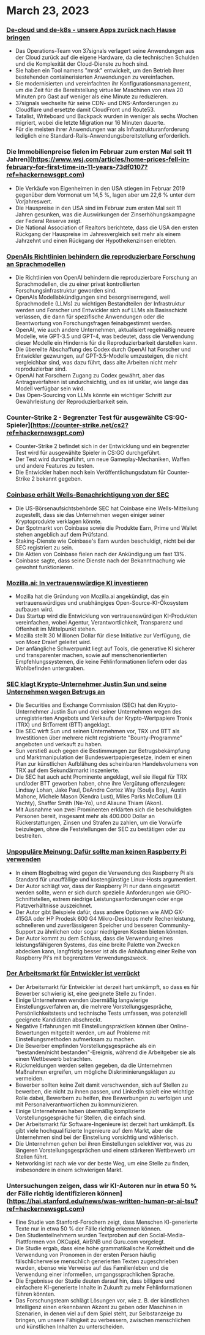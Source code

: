 

<CallToAction />

<Steps>

# March 23, 2023

### [De-cloud und de-k8s - unsere Apps zurück nach Hause bringen](https://dev.37signals.com/bringing-our-apps-back-home/?ref=hackernewsgpt.com)

- Das Operations-Team von 37signals verlagert seine Anwendungen aus der Cloud zurück auf die eigene Hardware, da die technischen Schulden und die Komplexität der Cloud-Dienste zu hoch sind.
- Sie haben ein Tool namens "mrsk" entwickelt, um den Betrieb ihrer bestehenden containerisierten Anwendungen zu vereinfachen.
- Sie modernisierten und vereinfachten ihr Konfigurationsmanagement, um die Zeit für die Bereitstellung virtueller Maschinen von etwa 20 Minuten pro Gast auf weniger als eine Minute zu reduzieren.
- 37signals wechselte für seine CDN- und DNS-Anforderungen zu Cloudflare und ersetzte damit CloudFront und Route53.
- Tatalist, Writeboard und Backpack wurden in weniger als sechs Wochen migriert, wobei die letzte Migration nur 16 Minuten dauerte.
- Für die meisten ihrer Anwendungen war als Infrastrukturanforderung lediglich eine Standard-Rails-Anwendungsbereitstellung erforderlich.

### Die Immobilienpreise fielen im Februar zum ersten Mal seit 11 Jahren](https://www.wsj.com/articles/home-prices-fell-in-february-for-first-time-in-11-years-73df0107?ref=hackernewsgpt.com)

- Die Verkäufe von Eigenheimen in den USA stiegen im Februar 2019 gegenüber dem Vormonat um 14,5 %, lagen aber um 22,6 % unter dem Vorjahreswert.
- Die Hauspreise in den USA sind im Februar zum ersten Mal seit 11 Jahren gesunken, was die Auswirkungen der Zinserhöhungskampagne der Federal Reserve zeigt.
- Die National Association of Realtors berichtete, dass die USA den ersten Rückgang der Hauspreise im Jahresvergleich seit mehr als einem Jahrzehnt und einen Rückgang der Hypothekenzinsen erlebten.

### [OpenAIs Richtlinien behindern die reproduzierbare Forschung an Sprachmodellen](https://aisnakeoil.substack.com/p/openais-policies-hinder-reproducible?ref=hackernewsgpt.com)

- Die Richtlinien von OpenAI behindern die reproduzierbare Forschung an Sprachmodellen, die zu einer privat kontrollierten Forschungsinfrastruktur geworden sind.
- OpenAIs Modellabkündigungen sind besorgniserregend, weil Sprachmodelle (LLMs) zu wichtigen Bestandteilen der Infrastruktur werden und Forscher und Entwickler sich auf LLMs als Basisschicht verlassen, die dann für spezifische Anwendungen oder die Beantwortung von Forschungsfragen feinabgestimmt werden.
- OpenAI, wie auch andere Unternehmen, aktualisiert regelmäßig neuere Modelle, wie GPT-3.5 und GPT-4, was bedeutet, dass die Verwendung dieser Modelle ein Hindernis für die Reproduzierbarkeit darstellen kann.
- Die übereilte Abschaffung des Codex durch OpenAI hat Forscher und Entwickler gezwungen, auf GPT-3.5-Modelle umzusteigen, die nicht vergleichbar sind, was dazu führt, dass alte Arbeiten nicht mehr reproduzierbar sind.
- OpenAI hat Forschern Zugang zu Codex gewährt, aber das Antragsverfahren ist undurchsichtig, und es ist unklar, wie lange das Modell verfügbar sein wird.
- Das Open-Sourcing von LLMs könnte ein wichtiger Schritt zur Gewährleistung der Reproduzierbarkeit sein.

### Counter-Strike 2 - Begrenzter Test für ausgewählte CS:GO-Spieler](https://counter-strike.net/cs2?ref=hackernewsgpt.com)

- Counter-Strike 2 befindet sich in der Entwicklung und ein begrenzter Test wird für ausgewählte Spieler in CS:GO durchgeführt.
- Der Test wird durchgeführt, um neue Gameplay-Mechaniken, Waffen und andere Features zu testen.
- Die Entwickler haben noch kein Veröffentlichungsdatum für Counter-Strike 2 bekannt gegeben.

### [Coinbase erhält Wells-Benachrichtigung von der SEC](https://www.reuters.com/legal/coinbase-issued-wells-notice-by-sec-2023-03-22/?ref=hackernewsgpt.com)

- Die US-Börsenaufsichtsbehörde SEC hat Coinbase eine Wells-Mitteilung zugestellt, dass sie das Unternehmen wegen einiger seiner Kryptoprodukte verklagen könnte.
- Der Spotmarkt von Coinbase sowie die Produkte Earn, Prime und Wallet stehen angeblich auf dem Prüfstand.
- Staking-Dienste wie Coinbase's Earn wurden beschuldigt, nicht bei der SEC registriert zu sein.
- Die Aktien von Coinbase fielen nach der Ankündigung um fast 13%.
- Coinbase sagte, dass seine Dienste nach der Bekanntmachung wie gewohnt funktionieren.

### [Mozilla.ai: In vertrauenswürdige KI investieren](https://blog.mozilla.org/en/mozilla/introducing-mozilla-ai-investing-in-trustworthy-ai/?ref=hackernewsgpt.com)

- Mozilla hat die Gründung von Mozilla.ai angekündigt, das ein vertrauenswürdiges und unabhängiges Open-Source-KI-Ökosystem aufbauen wird.
- Das Startup wird die Entwicklung von vertrauenswürdigen KI-Produkten vereinfachen, wobei Agentur, Verantwortlichkeit, Transparenz und Offenheit im Mittelpunkt stehen.
- Mozilla stellt 30 Millionen Dollar für diese Initiative zur Verfügung, die von Moez Draief geleitet wird.
- Der anfängliche Schwerpunkt liegt auf Tools, die generative KI sicherer und transparenter machen, sowie auf menschenorientierten Empfehlungssystemen, die keine Fehlinformationen liefern oder das Wohlbefinden untergraben.

### [SEC klagt Krypto-Unternehmer Justin Sun und seine Unternehmen wegen Betrugs an](https://www.sec.gov/news/press-release/2023-59?ref=hackernewsgpt.com)

- Die Securities and Exchange Commission (SEC) hat den Krypto-Unternehmer Justin Sun und drei seiner Unternehmen wegen des unregistrierten Angebots und Verkaufs der Krypto-Wertpapiere Tronix (TRX) und BitTorrent (BTT) angeklagt.
- Die SEC wirft Sun und seinen Unternehmen vor, TRX und BTT als Investitionen über mehrere nicht registrierte "Bounty-Programme" angeboten und verkauft zu haben.
- Sun verstieß auch gegen die Bestimmungen zur Betrugsbekämpfung und Marktmanipulation der Bundeswertpapiergesetze, indem er einen Plan zur künstlichen Aufblähung des scheinbaren Handelsvolumens von TRX auf dem Sekundärmarkt inszenierte.
- Die SEC hat auch acht Prominente angeklagt, weil sie illegal für TRX und/oder BTT geworben haben, ohne ihre Vergütung offenzulegen: Lindsay Lohan, Jake Paul, DeAndre Cortez Way (Soulja Boy), Austin Mahone, Michele Mason (Kendra Lust), Miles Parks McCollum (Lil Yachty), Shaffer Smith (Ne-Yo), und Aliaune Thiam (Akon).
- Mit Ausnahme von zwei Prominenten erklärten sich die beschuldigten Personen bereit, insgesamt mehr als 400.000 Dollar an Rückerstattungen, Zinsen und Strafen zu zahlen, um die Vorwürfe beizulegen, ohne die Feststellungen der SEC zu bestätigen oder zu bestreiten.

### [Unpopuläre Meinung: Dafür sollte man keinen Raspberry Pi verwenden](https://set-inform.com/2021/08/24/unpopular-opinion-dont-use-a-raspberry-pi-for-that/?ref=hackernewsgpt.com)

- In einem Blogbeitrag wird gegen die Verwendung des Raspberry Pi als Standard für unauffällige und kostengünstige Linux-Hosts argumentiert.
- Der Autor schlägt vor, dass der Raspberry Pi nur dann eingesetzt werden sollte, wenn er sich durch spezielle Anforderungen wie GPIO-Schnittstellen, extrem niedrige Leistungsanforderungen oder enge Platzverhältnisse auszeichnet.
- Der Autor gibt Beispiele dafür, dass andere Optionen wie AMD GX-415GA oder HP Prodesk 600 G4 Mikro-Desktops mehr Rechenleistung, schnelleren und zuverlässigeren Speicher und besseren Community-Support zu ähnlichen oder sogar niedrigeren Kosten bieten könnten.
- Der Autor kommt zu dem Schluss, dass die Verwendung eines leistungsfähigeren Systems, das eine breite Palette von Zwecken abdecken kann, langfristig besser ist als die Anhäufung einer Reihe von Raspberry Pi's mit begrenztem Verwendungszweck.

### [Der Arbeitsmarkt für Entwickler ist verrückt](https://old.reddit.com/r/ExperiencedDevs/comments/11xq5cz/the_developer_job_market_is_insane_right_now/?ref=hackernewsgpt.com)

- Der Arbeitsmarkt für Entwickler ist derzeit hart umkämpft, so dass es für Bewerber schwierig ist, eine geeignete Stelle zu finden.
- Einige Unternehmen wenden übermäßig langwierige Einstellungsverfahren an, die mehrere Vorstellungsgespräche, Persönlichkeitstests und technische Tests umfassen, was potenziell geeignete Kandidaten abschreckt.
- Negative Erfahrungen mit Einstellungspraktiken können über Online-Bewertungen mitgeteilt werden, um auf Probleme mit Einstellungsmethoden aufmerksam zu machen.
- Die Bewerber empfinden Vorstellungsgespräche als ein "bestanden/nicht bestanden"-Ereignis, während die Arbeitgeber sie als einen Wettbewerb betrachten.
- Rückmeldungen werden selten gegeben, da die Unternehmen Maßnahmen ergreifen, um mögliche Diskriminierungsklagen zu vermeiden.
- Bewerber sollten keine Zeit damit verschwenden, sich auf Stellen zu bewerben, die nicht zu ihnen passen, und LinkedIn spielt eine wichtige Rolle dabei, Bewerbern zu helfen, ihre Bewerbungen zu verfolgen und mit Personalverantwortlichen zu kommunizieren.
- Einige Unternehmen haben übermäßig komplizierte Vorstellungsgespräche für Stellen, die einfach sind.
- Der Arbeitsmarkt für Software-Ingenieure ist derzeit hart umkämpft. Es gibt viele hochqualifizierte Ingenieure auf dem Markt, aber die Unternehmen sind bei der Einstellung vorsichtig und wählerisch.
- Die Unternehmen gehen bei ihren Einstellungen selektiver vor, was zu längeren Vorstellungsgesprächen und einem stärkeren Wettbewerb um Stellen führt.
- Networking ist nach wie vor der beste Weg, um eine Stelle zu finden, insbesondere in einem schwierigen Markt.

### Untersuchungen zeigen, dass wir KI-Autoren nur in etwa 50 % der Fälle richtig identifizieren können](https://hai.stanford.edu/news/was-written-human-or-ai-tsu?ref=hackernewsgpt.com)

- Eine Studie von Stanford-Forschern zeigt, dass Menschen KI-generierte Texte nur in etwa 50 % der Fälle richtig erkennen können.
- Den Studienteilnehmern wurden Textproben auf den Social-Media-Plattformen von OKCupid, AirBNB und Guru.com vorgelegt.
- Die Studie ergab, dass eine hohe grammatikalische Korrektheit und die Verwendung von Pronomen in der ersten Person häufig fälschlicherweise menschlich generierten Texten zugeschrieben wurden, ebenso wie Verweise auf das Familienleben und die Verwendung einer informellen, umgangssprachlichen Sprache.
- Die Ergebnisse der Studie deuten darauf hin, dass billigere und einfachere KI-generierte Inhalte in Zukunft zu mehr Fehlinformationen führen könnten.
- Das Forschungsteam schlägt Lösungen vor, wie z. B. der künstlichen Intelligenz einen erkennbaren Akzent zu geben oder Maschinen in Szenarien, in denen viel auf dem Spiel steht, zur Selbstanzeige zu bringen, um unsere Fähigkeit zu verbessern, zwischen menschlichen und künstlichen Inhalten zu unterscheiden.

</Steps>
